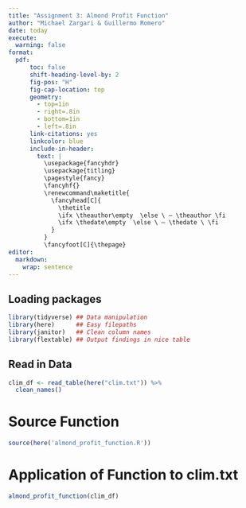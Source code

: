 ```yaml
---
title: "Assignment 3: Almond Profit Function"
author: "Michael Zargari & Guillermo Romero"
date: today
execute:
  warning: false
format:
  pdf:
      toc: false
      shift-heading-level-by: 2
      fig-pos: "H"
      fig-cap-location: top
      geometry:
        - top=1in
        - right=.8in
        - bottom=1in
        - left=.8in
      link-citations: yes
      linkcolor: blue
      include-in-header:
        text: |
          \usepackage{fancyhdr}
          \usepackage{titling}
          \pagestyle{fancy}
          \fancyhf{}
          \renewcommand\maketitle{
            \fancyhead[C]{
              \thetitle
              \ifx \theauthor\empty  \else \ – \theauthor \fi
              \ifx \thedate\empty  \else \ – \thedate \ \fi
            }
          }
          \fancyfoot[C]{\thepage}
editor:
  markdown:
    wrap: sentence
---
```


## Loading packages

```r
library(tidyverse) ## Data manipulation
library(here)      ## Easy filepaths
library(janitor)   ## Clean column names
library(flextable) ## Output findings in nice table
```

## Read in Data

```r
clim_df <- read_table(here("clim.txt")) %>% 
  clean_names()
```

# Source Function

```r
source(here('almond_profit_function.R'))
```

# Application of Function to clim.txt

```r
almond_profit_function(clim_df)
```
